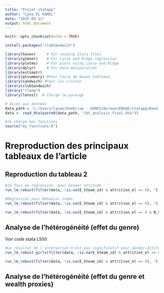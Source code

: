 ```yaml
---
title: "Projet statapp"
author: "Lyna EL KAMEL"
date: "2025-03-11"
output: html_document
---
```


```r
knitr::opts_chunk$set(echo = TRUE)
```

```r
install.packages("clubSandwich")
```


```r
library(haven)     # For reading Stata files
library(glmnet)    # For Lasso and Ridge regression
library(plotmo)    # For plots using Lasso and Ridge
library(dplyr)     # For data manipulation
library(estimatr)
library(gtsummary) #Pour faire de beaux tableaux
library(sandwich) #Pour les cluster
library(clubSandwich)
library("rlang")
library(lmtest)  # Charge le package

```

```r
# Accès aux données
data_path = 'C:/Users/lynae/OneDrive - GENES/Bureau/ENSAE/statapp/Base de donnée/Main Analysis and Paper/Analysis data' 
data <- read_dta(paste0(data_path, "/bt_analysis_final.dta"))
```



```r
#Je charge mes fonctions 
source("my_functions.R")
```

# Rreproduction des principaux tableaux de l'article
## Reproduction du tableau 2
```r
#Je fais ma régression  pour Gender attitude 
run_lm_robust(filter(data, !is.na(E_Steam_id) & attrition_el == 0), "E_Sgender_index2", c("bl_gender_flag", "el_gender_flag"))

```


```r
#Régression pour Behavior index
run_lm_robust(filter(data, !is.na(E_Steam_id) & attrition_el == 0), "E_Sbehavior_index2", c("el_behavior_common_flag","bl_behavior_common_flag"))
```

```r
run_lm_robust(filter(data, !is.na(E_Steam_id) & attrition_el == 0 & B_Sgirl==1), "E_Saspiration_index2", c("bl_aspiration_flag", "el_aspiration_flag"))
```


## Analyse de l'hétérogénéité (effet du genre)
Voir code stata L500
```r
#Le résultat de l'interaction n'est pas significatif pour Gender Attitude
run_lm_robust_girls(filter(data, !is.na(E_Steam_id) & attrition_el == 0), "E_Sgender_index2", c("el_gender_flag"))
```

```r
run_lm_robust(filter(data, !is.na(E_Steam_id) & attrition_el == 0), "E_Sbehavior_index2", c("el_behavior_common_flag","bl_behavior_common_flag"))
```

## Analyse de l'hétérogénéité (effet du genre et wealth proxies)
```r

```




